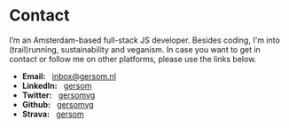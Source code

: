 
<Layout>
<SEO title="Get in Contact" />
<MDXWrapper>

# Contact

I’m an Amsterdam-based full-stack JS developer. Besides coding, I'm into (trail)running, sustainability and veganism. In case you want to get in contact or follow me on other platforms, please use the links below.

* **Email:** &nbsp; [inbox@gersom.nl](mailto:inbox@gersom.nl)
* **LinkedIn:** &nbsp; [gersom](https://linkedin.com/in/gersom)
* **Twitter:** &nbsp; [gersomvg](https://twitter.com/gersomvg)
* **Github:** &nbsp; [gersomvg](https://github.com/gersomvg)
* **Strava:** &nbsp; [gersom](https://www.strava.com/athletes/gersom)

</MDXWrapper>
</Layout>